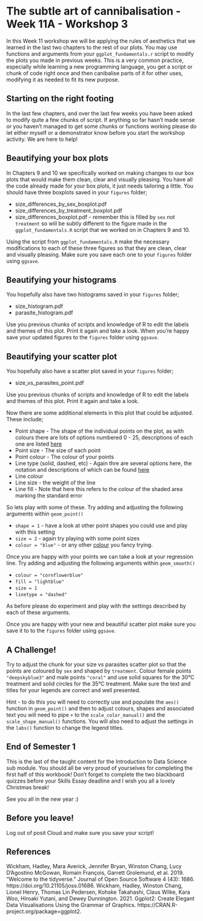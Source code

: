 # The subtle art of cannibalisation - Week 11A - Workshop 3

In this Week 11 workshop we will be applying the rules of aesthetics that we learned in the last two chapters to the rest of our plots. You may use functions and arguments from your `ggplot_fundamentals.r` script to modify the plots you made in previous weeks. This is a very common practice, especially while learning a new programming language, you get a script or chunk of code right once and then canibalise parts of it for other uses, modifying it as needed to fit its new purpose. 

## Starting on the right footing 

In the last few chapters, and over the last few weeks you have been asked to modify quite a few chunks of script. If anything so far hasn't made sense or you haven't managed to get some chunks or functions working please do let either myself or a demonstrator know before you start the workshop activity. We are here to help!

## Beautifying your box plots

In Chapters 9 and 10 we specifically worked on making changes to our box plots that would make them clean, clear and visually pleasing. You have all the code already made for your box plots, it just needs tailoring a little. You should have three boxplots saved in your `figures` folder;

* size_differences_by_sex_boxplot.pdf
* size_differences_by_treatment_boxplot.pdf
* size_differences_boxplot.pdf - remember this is filled by `sex` not `treatment` so will be subtly different to the figure made in the `ggplot_fundamentals.R` script that we worked on in Chapters 9 and 10.

Using the script from `ggplot_fundamentals.R` make the necessary modifications to each of these three figures so that they are clean, clear and visually pleasing. Make sure you save each one to your `figures` folder using `ggsave`.

## Beautifying your histograms 

You hopefully also have two histograms saved in your `figures` folder; 

* size_histogram.pdf
* parasite_histogram.pdf

Use you previous chunks of scripts and knowledge of R to edit the labels and themes of this plot. Print it again and take a look. When you're happy save your updated figures to the `figures` folder using `ggsave`. 

## Beautifying your scatter plot

You hopefully also have a scatter plot saved in your `figures` folder;

* size_vs_parasites_point.pdf

Use you previous chunks of scripts and knowledge of R to edit the labels and themes of this plot. Print it again and take a look. 

Now there are some additional elements in this plot that could be adjusted. These include;

* Point shape - The shape of the individual points on the plot, as with colours there are lots of options numbered 0 - 25, descriptions of each one are listed  [here](https://www.datanovia.com/en/blog/ggplot-point-shapes-best-tips/)
* Point size - The size of each point
* Point colour - The colour of your points
* Line type (solid, dashed, etc) - Again thre are several options here, the notation and descriptions of which can be found [here](http://www.sthda.com/english/wiki/ggplot2-line-types-how-to-change-line-types-of-a-graph-in-r-software)
* Line colour 
* Line size - the weight of the line
* Line fill - Note that here this refers to the colour of the shaded area marking the standard error

So lets play with some of these. Try adding and adjusting the following arguments within `geom_point()`

* `shape = 1` - have a look at other point shapes you could use and play with this setting
* `size = 2` - again try playing with some point sizes
* `colour = "blue"` - or any other [colour](https://www.datanovia.com/en/blog/awesome-list-of-657-r-color-names/) you fancy trying.

Once you are happy with your points we can take a look at your regression line. Try adding and adjusting the following arguments within `geom_smooth()`

* `colour = "cornflowerblue"`
* `fill = "lightblue"` 
* `size = 1`
* `linetype = "dashed"`

As before please do experiment and play with the settings described by each of these arguments.

Once you are happy with your new and beautiful scatter plot make sure you save it to to the `figures` folder using `ggsave`.

## A Challenge!

Try to adjust the chunk for your size vs parasites scatter plot so that the points are coloured by `sex` and shaped by `treatment`. Colour female points `"deepskyblue3"` and male points `"coral"` and use solid squares for the 30°C treatment and solid circles for the 35°C treatment. Make sure the text and titles for your legends are correct and well presented. 

Hint - to do this you will need to correctly use and populate the `aes()` function in `geom_point()` and then to adjust colours, shapes and associated text you will need to pipe `+` to the `scale_color_manual()` and the `scale_shape_manual()` functions. You will also need to adjust the settings in the `labs()` function to change the legend titles. 

## End of Semester 1

This is the last of the taught content for the Introduction to Data Science sub module. You should all be very proud of yourselves for completing the first half of this workbook! Don't forget to complete the two blackboard quizzes before your Skills Essay deadline and I wish you all a lovely Christmas break!

See you all in the new year :)

## Before you leave!

Log out of posit Cloud and make sure you save your script!

## References

Wickham, Hadley, Mara Averick, Jennifer Bryan, Winston Chang, Lucy D’Agostino McGowan, Romain François, Garrett Grolemund, et al. 2019. “Welcome to the tidyverse.” Journal of Open Source Software 4 (43): 1686. https://doi.org/10.21105/joss.01686.
Wickham, Hadley, Winston Chang, Lionel Henry, Thomas Lin Pedersen, Kohske Takahashi, Claus Wilke, Kara Woo, Hiroaki Yutani, and Dewey Dunnington. 2021. Ggplot2: Create Elegant Data Visualisations Using the Grammar of Graphics. https://CRAN.R-project.org/package=ggplot2.





